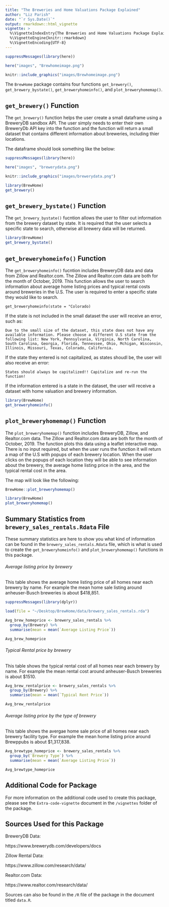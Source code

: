 ```yaml
---
title: "The Breweries and Home Valuations Package Explained"
author: "Liz Parish"
date: "`r Sys.Date()`"
output: rmarkdown::html_vignette
vignette: >
  %\VignetteIndexEntry{The Breweries and Home Valuations Package Explained}
  %\VignetteEngine{knitr::rmarkdown}
  %\VignetteEncoding{UTF-8}
---
```


```r
suppressMessages(library(here))

here("images", "Brewhomeimage.png")
```


```r

knitr::include_graphics("images/Brewhomeimage.png")
```

The `BrewHome` package contains four functions `get_brewery()`, `get_brewery_bystate()`, `get_breweryhomeinfo()`, and `plot_breweryhomemap()`. 

## `get_brewery()` Function

The `get_brewery()` function helps the user create a small dataframe using a BreweryDB sandbox API. The user simply needs to enter their own BreweryDb API key into the function and the function will return a small dataset that contains different information about breweries, including thier locations. 

The dataframe should look something like the below: 

```r
suppressMessages(library(here))

here("images", "brewerydata.png")
```

```r
knitr::include_graphics("images/brewerydata.png")
```


```r
library(BrewHome)
get_brewery()
```
## `get_brewery_bystate()` Function

The `get_brewery_bystate()` fucntion allows the user to filter out information from the brewery dataset by state. It is required that the user selects a specific state to search, otherwise all brewery data will be returned. 

```r
library(BrewHome)
get_brewery_bystate()
```

## `get_breweryhomeinfo()` Function

The `get_breweryhomeinfo()` fucntion includes BreweryDB data and data from Zillow and Realtor.com. The Zillow and Realtor.com data are both for the month of October, 2019. This function allows the user to search information about average home listing prices and typical rental costs around breweries in the U.S. The user is required to enter a specific state they would like to search. 

    get_breweryhomeinfo(state = "Colorado)

If the state is not included in the small dataset the user will receive an error, such as: 

    Due to the small size of the dataset, this state does not have any available information. Please choose a different U.S state from the following list: New York, Pennsylvania, Virginia, North Carolina, South Carolina, Georgia, Florida, Tennessee, Ohio, Mchigan, Wisconsin, Illinois, Missouri, Texas, Colorado, California. 
    
If the state they entered is not capitalized, as states shoudl be, the user will also receive an error: 

    States should always be capitalized!! Capitalize and re-run the function!


If the information entered is a state in the dataset, the user will receive a dataset with home valuation and brewery information.  


```r
library(BrewHome)
get_breweryhomeinfo()
```

## `plot_breweryhomemap()` Function

The `plot_breweryhomemap()` function includes BreweryDB, Zillow, and Realtor.com data. The Zillow and Realtor.com data are both for the month of October, 2019. The function plots this data using a leaflet interactive map. There is no input required, but when the user runs the function it will return a map of the U.S with popups of each brewery location. When the user clicks on the popups of each location they will be able to see information about the brewery, the average home listing price in the area, and the typical rental cost in the area. 

The map will look like the following: 


```r
BrewHome::plot_breweryhomemap()
```


```r
library(BrewHome)
plot_breweryhomemap()
```


## Summary Statistics from `brewery_sales_rentals.Rdata` File

These summary statistics are here to show you what kind of information can be found in the `brewery_sales_rentals.Rdata` file, which is what is used to create the `get_breweryhomeinfo()` and `plot_breweryhomemap()` functions in this package. 


###### Average listing price by brewery

This table shows the average home listing price of all homes near each brewery by name. For example the mean home sale listing around anheuser-Busch breweries is about $418,851.  

```r

suppressMessages(library(dplyr))

load(file = "~/Desktop/BrewHome/data/brewery_sales_rentals.rda")
```

```r
Avg_brew_homeprice <- brewery_sales_rentals %>%
  group_by(Brewery) %>%
  summarise(mean = mean(`Average Listing Price`))

Avg_brew_homeprice 
```


###### Typical Rental price by brewery

This table shows the typical rental cost of all homes near each brewery by name. For example the mean rental cost around anheuser-Busch breweries is about $1510. 

```r
Avg_brew_rentalprice <- brewery_sales_rentals %>%
  group_by(Brewery) %>%
  summarise(mean = mean(`Typical Rent Price`))

Avg_brew_rentalprice 
```


###### Average listing price by the type of brewery

This table shows the avergae home sale price of all homes near each brewery facility type. For example the mean home listing price around Brewppubs is about $1,317,838. 

```r
Avg_brewtype_homeprice <- brewery_sales_rentals %>%
  group_by(`Brewery Type`) %>%
  summarise(mean = mean(`Average Listing Price`))

Avg_brewtype_homeprice 
```



## Additional Code for Package

For more information on the additional code used to create this package, please see the `Extra-code-vignette` document in the `/vignettes` folder of the package. 


## Sources Used for this Package 


BreweryDB Data: 

  https://www.brewerydb.com/developers/docs
 
 
Zillow Rental Data: 


  https://www.zillow.com/research/data/
  
  
Realtor.com Data: 

  https://www.realtor.com/research/data/


Sources can also be found in the `/R` file of the package in the document titled `data.R`. 




